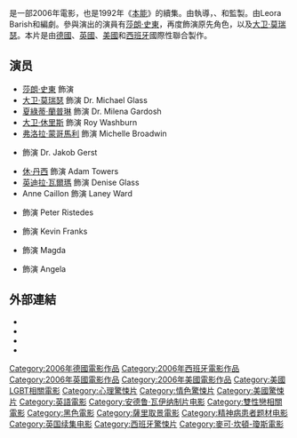 {{noteTA
|G1=Show
|G2=Movie
}}
{{Infobox_Movie
|name = 第六感追緝令2
|original_name = ''Basic Instinct 2''
|genre =
|image = Basic instinct 2.jpg
|caption = 電影海報
|director = {{link-en|米高·卡頓-鍾斯|Michael Caton-Jones}} 
|producer = {{link-en|馬里奧·卡薩|Mario Kassar}}<br />{{link-en|Joel B. Michaels|Joel B. Michaels}}<br />{{link-en|安德魯·G·瓦吉納|Andrew G. Vajna}}
|writer = Leora Barish<br />{{link-en|Henry Bean|Henry Bean}}
|starring = [[莎朗·史東|莎朗·史東]]<br />[[大卫·莫瑞瑟|大卫·莫瑞瑟]]<br />[[夏綠蒂·藍萍|夏綠蒂·藍萍]]<br />[[大卫·休里斯|大卫·休里斯]]
|cinematography   = {{link-en|Gyula Pados|Gyula Pados}}
|editing          = István Király<br />John Scott
|music = [[傑瑞·高史密斯|傑瑞·高史密斯]]（主題曲）<br />{{link-en|約翰·墨菲|John Murphy (composer)}} 
|studio    = {{link-en|C2 Pictures|C2 Pictures}}<br />{{link-en|Intermedia (production company)|Intermedia (production company)|Intermedia}}
|distributor = [[康斯坦丁影業|康斯坦丁影業]]（德國）<br />Araba Films（西班牙）<br />{{link-en|Entertainment Film Distributors|Entertainment Film Distributors|Entertainment}}（英國）<br />[[米高梅電影公司|米高梅電影公司]]（美國）
|released = 2006年3月30日（德國）<br />2006年3月31日
|country        = 德國<br />西班牙<br />英國<br />美國
|runtime = 114分鐘
|language = [[英語|英語]]
|budget = $700,000 (估計)
|gross   =  $38,629,478
|imdb_id = 0430912
|website =
| cn_name        = 本能2
| tw_name        = 第六感追緝令2
| hk_name        = 本能2
}}
{{作品名稱|name=''Basic Instinct 2''|hk=本能2|tw=第六感追緝令2|equiv-cn=hk}}是一部2006年{{link-en|色情驚悚|Erotic thriller}}電影，也是1992年《[[本能_(電影)|本能]]》的續集。由{{link-en|米高·卡頓-鍾斯|Michael Caton-Jones}}執導，{{link-en|馬里奧·卡薩|Mario Kassar}}、{{link-en|Joel B. Michaels|Joel B. Michaels}}和{{link-en|安德魯·G·瓦吉納|Andrew G. Vajna}}監製。由Leora Barish和{{link-en|Henry Bean|Henry Bean}}編劇。參與演出的演員有[[莎朗·史東|莎朗·史東]]，再度飾演原先角色{{link-en|Catherine Tramell|Catherine Tramell}}，以及[[大卫·莫瑞瑟|大卫·莫瑞瑟]]。本片是由[[德國|德國]]、[[英國|英國]]、[[美國|美國]]和[[西班牙|西班牙]]國際性聯合製作。

== 演员 ==
* [[莎朗·史東|莎朗·史東]] 飾演 {{link-en|Catherine Tramell|Catherine Tramell}}
* [[大卫·莫瑞瑟|大卫·莫瑞瑟]] 飾演 Dr. Michael Glass
* [[夏綠蒂·蘭普琳|夏綠蒂·蘭普琳]] 飾演 Dr. Milena Gardosh
* [[大卫·休里斯|大卫·休里斯]] 飾演 Roy Washburn
* [[弗洛拉·蒙哥馬利|弗洛拉·蒙哥馬利]] 飾演 Michelle Broadwin
* {{link-en|Heathcote Williams|Heathcote Williams}} 飾演 Dr. Jakob Gerst
* [[休·丹西|休·丹西]] 飾演 Adam Towers
* [[英迪拉·瓦爾瑪|英迪拉·瓦爾瑪]] 飾演 Denise Glass
* Anne Caillon 飾演 Laney Ward
* {{link-en|伊恩·羅伯遜|Iain Robertson}} 飾演 Peter Ristedes
* {{link-en|斯坦·哥利摩亞|Stan Collymore}} 飾演 Kevin Franks
* {{link-en|Kata Dobó|Kata Dobó}} 飾演 Magda
* {{link-en|Jan Chappell|Jan Chappell}} 飾演 Angela

== 外部連結 ==
* {{imdb title|0430912}}
* {{mojo title|basicinstinct2}}
* {{rotten-tomatoes|basic_instinct_2}}
* {{metacritic film|basic-instinct-2}}

{{麥可·坎頓-瓊斯}}
{{DEFAULTSORT:Basic Instinct 2}}
[[Category:2006年德國電影作品|Category:2006年德國電影作品]]
[[Category:2006年西班牙電影作品|Category:2006年西班牙電影作品]]
[[Category:2006年英國電影作品|Category:2006年英國電影作品]]
[[Category:2006年美國電影作品|Category:2006年美國電影作品]]
[[Category:美國LGBT相關電影|Category:美國LGBT相關電影]]
[[Category:心理驚悚片|Category:心理驚悚片]]
[[Category:情色驚悚片|Category:情色驚悚片]]
[[Category:美國驚悚片|Category:美國驚悚片]]
[[Category:英語電影|Category:英語電影]]
[[Category:安德鲁·瓦伊纳制片电影|Category:安德鲁·瓦伊纳制片电影]]
[[Category:雙性戀相關電影|Category:雙性戀相關電影]]
[[Category:黑色電影|Category:黑色電影]]
[[Category:薩里取景電影|Category:薩里取景電影]]
[[Category:精神病患者题材电影|Category:精神病患者题材电影]]
[[Category:英国续集电影|Category:英国续集电影]]
[[Category:西班牙驚悚片|Category:西班牙驚悚片]]
[[Category:麥可·坎頓-瓊斯電影|Category:麥可·坎頓-瓊斯電影]]
